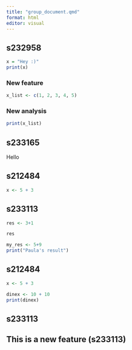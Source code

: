 ```yaml
---
title: "group_document.qmd"
format: html
editor: visual
---
```


## s232958

```r
x = "Hey :)"
print(x)
```

### New feature
```r
x_list <- c(1, 2, 3, 4, 5)
```
### New analysis
```r
print(x_list)
```


## s233165

Hello


## s212484

```r
x <- 5 + 3
```

## s233113

```r
res <- 3+1

```

```r
res
```

```r
my_res <- 5+9
print("Paula's result")
```

## s212484

```r
x <- 5 + 3
```

```r
dinex <- 10 + 10
print(dinex)
```

## s233113

## This is a new feature (s233113)

